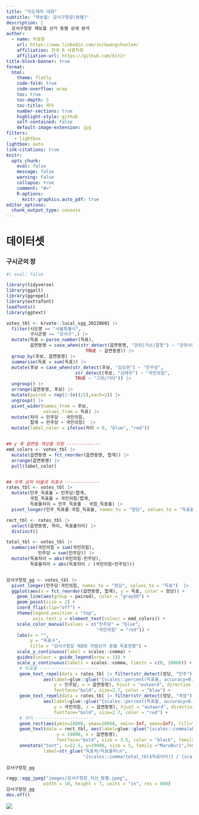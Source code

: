 ```yaml
---
title: "지도제작 대회"
subtitle: "재보궐: 강서구청장(동별)"
description: |
  강서구청장 재보궐 선거 동별 상세 분석
author:
  - name: 이광춘
    url: https://www.linkedin.com/in/kwangchunlee/
    affiliation: 한국 R 사용자회
    affiliation-url: https://github.com/bit2r
title-block-banner: true
format:
  html:
    theme: flatly
    code-fold: true
    code-overflow: wrap
    toc: true
    toc-depth: 3
    toc-title: 목차
    number-sections: true
    highlight-style: github    
    self-contained: false
    default-image-extension: jpg
filters:
   - lightbox
lightbox: auto
link-citations: true
knitr:
  opts_chunk: 
    eval: false
    message: false
    warning: false
    collapse: true
    comment: "#>" 
    R.options:
      knitr.graphics.auto_pdf: true
editor_options: 
  chunk_output_type: console
---
```


# 데이터셋



### 구시군의 장

```r
#| eval: false

library(tidyverse)
library(ggalt)
library(ggrepel)
library(extrafont)
loadfonts()
library(ggtext)

votes_tbl <- krvote::local_sgg_20220601 |> 
  filter(시도명 == "서울특별시",
         구시군명 == "강서구",) |> 
  mutate(득표 = parse_number(득표),
         읍면동명 = case_when(str_detect(읍면동명, "관외|거소|잘못") ~ "관외사전거소",
                              TRUE ~ 읍면동명)) |> 
  group_by(후보, 읍면동명) |> 
  summarise(득표 = sum(득표)) |> 
  mutate(후보 = case_when(str_detect(후보, "김승현") ~ "민주당",
                          str_detect(후보, "김태우") ~ "국민의힘",
                          TRUE ~ "그외/기타")) |> 
  ungroup() |> 
  arrange(읍면동명, 후보) |> 
  mutate(paired = rep(1:(n()/2),each=2)) |> 
  ungroup() |> 
  pivot_wider(names_from = 후보,
              values_from = 득표) |> 
  mutate(차이 = 민주당 - 국민의힘,
         합계 = 민주당 + 국민의힘)  |> 
  mutate(label_color = ifelse(차이 > 0, "blue", "red"))


## y 축 읍면동 색상을 지정 -------------
emd_colors <- votes_tbl |> 
  mutate(읍면동명 = fct_reorder(읍면동명, 합계)) |> 
  arrange(읍면동명) |> 
  pull(label_color)


## 우측 상자 비율과 득표수 -------------
rates_tbl <- votes_tbl |> 
  mutate(민주_득표율 = 민주당/합계,
         국힘_득표율 = 국민의힘/합계,
         득표율차이 = 민주_득표율 - 국힘_득표율) |> 
  pivot_longer(민주_득표율:국힘_득표율, names_to = "정당", values_to = "득표율")

rect_tbl <- rates_tbl |> 
  select(읍면동명, 차이, 득표율차이) |> 
  distinct()

total_tbl <- votes_tbl |> 
  summarise(국민의힘 = sum(국민의힘),
            민주당 = sum(민주당)) |> 
  mutate(득표차이 = abs(국민의힘-민주당),
         득표율차이 = abs(득표차이 / (국민의힘+민주당)))


강서구청장_gg <- votes_tbl |> 
  pivot_longer(민주당:국민의힘, names_to = "정당", values_to = "득표")  |> 
  ggplot(aes(x = fct_reorder(읍면동명, 합계), y = 득표, color = 정당)) +
    geom_line(aes(group = paired), color = "gray50") +
    geom_point(size = 2) +
    coord_flip(clip="off") +
    theme(legend.position = "top",
          axis.text.y = element_text(colour = emd_colors)) +
    scale_color_manual(values = c("민주당" = "blue",
                                  "국민의힘" = "red")) +
    labs(x = "",
         y = "득표수",
         title = "강서구청장 제8회 지방선거 동별 득표현황") +
    scale_y_continuous(label = scales::comma) +
    guides(colour = guide_legend(nrow = 1)) +
    scale_y_continuous(labels = scales::comma, limits = c(0, 20000)) +
     # 득표율 ----------------------
     geom_text_repel(data = rates_tbl |> filter(str_detect(정당, "민주")), 
              aes(label=glue::glue("{scales::percent(득표율, accuracy=0.1)}"),
                  y = 민주당, x = 읍면동명), hjust = "outward", direction = "x", vjust = 1.5,
                  fontface="bold", size=2.7, color = "blue") +
     geom_text_repel(data = rates_tbl |> filter(str_detect(정당, "국힘")), 
              aes(label=glue::glue("{scales::percent(득표율, accuracy=0.1)}"),
                  y = 국민의힘, x = 읍면동명), hjust = "outward", direction = "x", vjust = -0.5,
                  fontface="bold", size=2.7, color = "red") +
     # 차이 ----------------------
     geom_rect(aes(ymin=18000, ymax=20000, xmin=-Inf, xmax=Inf), fill="gray90", color="gray90") +
     geom_text(data = rect_tbl, aes(label=glue::glue("{scales::comma(abs(차이))} / {scales::percent(abs(득표율차이), accuracy=0.1)}"),
                   y = 19000, x = 읍면동명),
                   fontface="bold", size = 3.5, color = "black", family ="MaruBuri") +
     annotate("text", x=22.5, y=19000, size = 5, family ="MaruBuri",fontface="bold",
              label=str_glue("득표차/득표율차\n",
                             "{scales::comma(total_tbl$득표차이)} / {scales::percent(total_tbl$득표율차이,0.1)}") )
  
강서구청장_gg

ragg::agg_jpeg("images/강서구청장_지선_동별.jpeg",
              width = 10, height = 7, units = "in", res = 600)
강서구청장_gg
dev.off()

```


![](images/강서구청장_지선_동별.jpeg)
